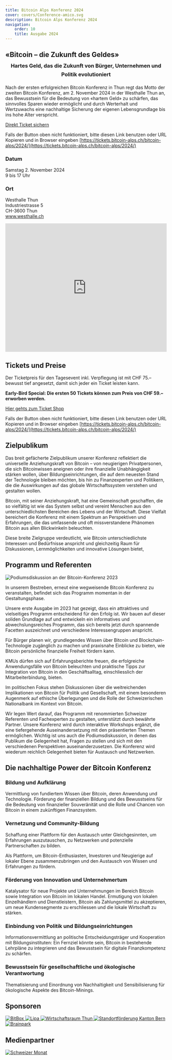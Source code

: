```yaml
---
title: Bitcoin Alps Konferenz 2024
cover: covers/Conference-amico.svg
description: Bitcoin Alps Konferenz 2024
navigation:
    order: 10
    title: Ausgabe 2024
---
```


<h2 style="margin-bottom: 0;">«Bitcoin – die Zukunft des Geldes»</h2>
<h3 style="margin-top: 0.5em; text-align: center; line-height: 1.7">Hartes Geld, das die Zukunft von Bürger, Unternehmen und Politik evolutioniert</h3>
Nach der ersten erfolgreichen Bitcoin Konferenz in Thun regt das Motto der zweiten Bitcoin Konferenz, am 2. November 2024 in der Westhalle Thun an, das Bewusstsein für die Bedeutung von «hartem Geld» zu schärfen, das sinnvolles Sparen wieder ermöglicht und durch Werterhalt und Wertzuwachs eine nachhaltige Sicherung der eigenen Lebensgrundlage bis ins hohe Alter verspricht.

<p class="has-text-centered">
    <a class="button is-primary is-medium" target="_blank" href="https://tickets.bitcoin-alps.ch/bitcoin-alps/2024/">Direkt Ticket sichern</a>
</p>

Falls der Button oben nicht funktioniert, bitte diesen Link benutzen oder URL Kopieren und in Browser eingeben [https://tickets.bitcoin-alps.ch/bitcoin-alps/2024/](https://tickets.bitcoin-alps.ch/bitcoin-alps/2024/)

### Datum
Samstag 2. November 2024<br />
9 bis 17 Uhr

### Ort
Westhalle Thun<br />
Industriestrasse 5<br />
CH-3600 Thun<br />
www.westhalle.ch

<iframe width="100%" height="400px" src="https://api.mapbox.com/styles/v1/wagnergraphics/cljtu8hy301j801qy2wxwhdz5.html?title=false&access_token=pk.eyJ1Ijoid2FnbmVyZ3JhcGhpY3MiLCJhIjoiY2lta3B5bG83MDAyNHZ2a205anpnZTlkZyJ9.YSF7X-EHQmPn8O6qkDTwCg&zoomwheel=false#12/46.756589/7.614334" title="bitcoin-alps" style="border:none;"></iframe>

## Tickets und Preise
Der Ticketpreis für den Tagesevent inkl. Verpflegung ist mit CHF 75.– bewusst tief angesetzt, damit sich jeder ein Ticket leisten kann.

<p><strong>Early-Bird Special: Die ersten 50 Tickets können zum Preis von CHF 59.– erworben werden.</strong></p>

<p class="has-text-centered">
    <a class="button is-primary" target="_blank" href="https://tickets.bitcoin-alps.ch/bitcoin-alps/2024/">Hier gehts zum Ticket Shop</a>
</p>

Falls der Button oben nicht funktioniert, bitte diesen Link benutzen oder URL Kopieren und in Browser eingeben [https://tickets.bitcoin-alps.ch/bitcoin-alps/2024/](https://tickets.bitcoin-alps.ch/bitcoin-alps/2024/)

## Zielpublikum
Das breit gefächerte Zielpublikum unserer Konferenz reflektiert die universelle Anziehungskraft von Bitcoin – von neugierigen Privatpersonen, die sich Bitcoinwissen aneignen oder ihre  finanzielle Unabhängigkeit stärken wollen, über Bildungseinrichtungen, die auf dem neuesten Stand der Technologie bleiben möchten, bis hin zu Finanzexperten und Politikern, die die Auswirkungen auf das globale Wirtschaftssystem verstehen und gestalten wollen.

Bitcoin, mit seiner Anziehungskraft, hat eine Gemeinschaft geschaffen, die so vielfältig ist wie das System selbst und vereint Menschen aus den unterschiedlichsten Bereichen des Lebens und der Wirtschaft. Diese Vielfalt bereichert die Konferenz mit einem Spektrum an Perspektiven und Erfahrungen, die das umfassende und oft missverstandene Phänomen Bitcoin aus allen Blickwinkeln beleuchten.

Diese breite Zielgruppe verdeutlicht, wie Bitcoin unterschiedlichste Interessen und Bedürfnisse anspricht und gleichzeitig Raum für Diskussionen, Lernmöglichkeiten und innovative Lösungen bietet,

## Programm und Referenten
<Image src="konferenz23/BTC_Alps14.jpg" size="large" alt="Podiumsdiskussion an der Bitcoin-Konferenz 2023" />

In unserem Bestreben, erneut eine wegweisende Bitcoin Konferenz zu veranstalten, befindet sich das Programm momentan in der Gestaltungsphase.

Unsere erste Ausgabe im 2023 hat gezeigt, dass ein attraktives und vielseitiges Programm entscheidend für den Erfolg ist. Wir bauen auf dieser soliden Grundlage auf und entwickeln ein informatives und abwechslungsreiches Programm, das sich bereits jetzt durch spannende Facetten auszeichnet und verschiedene Interessengruppen anspricht.

Für Bürger planen wir, grundlegendes Wissen über Bitcoin und Blockchain-Technologie zugänglich zu machen und praxisnahe Einblicke zu bieten, wie Bitcoin persönliche finanzielle Freiheit fördern kann.

KMUs dürfen sich auf Erfahrungsberichte freuen, die erfolgreiche Anwendungsfälle von Bitcoin beleuchten und praktische Tipps zur Integration von Bitcoin in den Geschäftsalltag, einschliesslich der Mitarbeiterbindung, bieten.

Im politischen Fokus stehen Diskussionen über die weitreichenden Implikationen von Bitcoin für Politik und Gesellschaft, mit einem besonderen Augenmerk auf ethische Überlegungen und die Rolle der Schweizerischen Nationalbank im Kontext von Bitcoin.

Wir legen Wert darauf, das Programm mit renommierten Schweizer Referenten und Fachexperten zu gestalten, unterstützt durch bewährte Partner. Unsere Konferenz wird durch interaktive Workshops ergänzt, die eine tiefergehende Auseinandersetzung mit den präsentierten Themen ermöglichen. Wichtig ist uns auch die Podiumsdiskussion, in denen das Publikum die Gelegenheit hat, Fragen zu stellen und sich mit den verschiedenen Perspektiven auseinanderzusetzen. Die Konferenz wird wiederum reichlich Gelegenheit bieten für Austausch und Netzwerken.


## Die nachhaltige Power der Bitcoin Konferenz

### Bildung und Aufklärung
Vermittlung von fundiertem Wissen über Bitcoin, deren Anwendung und Technologie.
Förderung der finanziellen Bildung und des Bewusstseins für die Bedeutung von finanzieller Souveränität und die Rolle und Chancen von Bitcoin in einem zukünftigen Finanzsystem.

### Vernetzung und Community-Bildung
Schaffung einer Plattform für den Austausch unter Gleichgesinnten, um Erfahrungen auszutauschen, zu Netzwerken und potenzielle Partnerschaften zu bilden.

Als Plattform, um Bitcoin-Enthusiasten, Investoren und Neugierige auf lokaler Ebene zusammenzubringen und den Austausch von Wissen und Erfahrungen zu fördern.

### Förderung von Innovation und Unternehmertum
Katalysator für neue Projekte und Unternehmungen im Bereich Bitcoin sowie Integration von Bitcoin im lokalen Handel.
Ermutigung von lokalen Einzelhändlern und Dienstleistern, Bitcoin als Zahlungsmittel zu akzeptieren, um neue Kundensegmente zu erschliessen und die lokale Wirtschaft zu stärken.

### Einbindung von Politik und Bildungseinrichtungen
Informationsvermittlung an politische Entscheidungsträger und Kooperation mit Bildungsinstituten: Ein Fernziel könnte sein, Bitcoin in bestehende Lehrpläne zu integrieren und das Bewusstsein für digitale Finanzkompetenz zu schärfen.

### Bewusstsein für gesellschaftliche und ökologische Verantwortung
Thematisierung und Einordnung von Nachhaltigkeit und Sensibilisierung für ökologische Aspekte des Bitcoin-Minings.

## Sponsoren


<a href="https://bitbox.swiss/de/" target="_blank">
    <Image src="sponsors/Bitbox-logo.png" size="logo" alt="BitBox" />
</a>

<a href="https://lipa.swiss/" target="_blank">
    <Image src="sponsors/lipa-logo.png" size="logo" alt="Lipa" />
</a>

<a href="https://www.wirtschaftsraumthun.ch/" target="_blank">
    <Image src="sponsors/logo-wrt.png" size="logo" alt="Wirtschaftsraum Thun" />
</a>

<a href="https://www.berninvest.be.ch/de/start.html" target="_blank">
    <Image src="sponsors/Logo_SF_BE_DE.png" size="logo" alt="Standortförderung Kanton Bern" />
</a>

<a href="https://brainpark.ch/" target="_blank">
    <Image src="sponsors/brainpark.png" size="logo" alt="Brainpark" />
</a>


## Medienpartner

<a href="https://schweizermonat.ch" target="_blank">
    <Image src="sponsors/schweizermonat.png" size="logo" alt="Schweizer Monat" />
</a>
